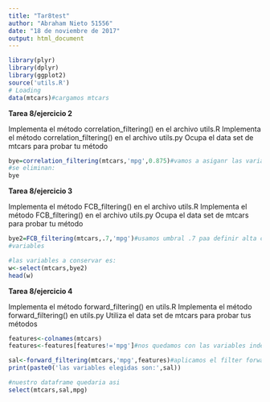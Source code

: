 ```yaml
---
title: "Tar8test"
author: "Abraham Nieto 51556"
date: "18 de noviembre de 2017"
output: html_document
---
```

```r
library(plyr)
library(dplyr)
library(ggplot2)
source('utils.R')
# Loading
data(mtcars)#cargamos mtcars
```

**Tarea 8/ejercicio 2**

Implementa el método correlation_filtering() en el archivo utils.R
Implementa el método correlation_filtering() en el archivo utils.py
Ocupa el data set de mtcars para probar tu método

```r
bye=correlation_filtering(mtcars,'mpg',0.875)#vamos a asiganr las variables a eliminar
#se eliminan:
bye
```


















**Tarea 8/ejercicio 3**

Implementa el método FCB_filtering() en el archivo utils.R
Implementa el método FCB_filtering() en el archivo utils.py
Ocupa el data set de mtcars para probar tu método
```r
bye2=FCB_filtering(mtcars,.7,'mpg')#usamos umbral .7 paa definir alta correlación con el target y entre las
#variables

#las variables a conservar es:
w<-select(mtcars,bye2)
head(w)
```










**Tarea 8/ejercicio 4**

Implementa el método forward_filtering() en utils.R
Implementa el método forward_filtering() en utils.py
Utiliza el data set de mtcars para probar tus métodos
```r

features<-colnames(mtcars)
features<-features[features!='mpg']#nos quedamos con las variables independientes

sal<-forward_filtering(mtcars,'mpg',features)#aplicamos el filter forward
print(paste0('las variables elegidas son:',sal))

#nuestro dataframe quedaria asi
select(mtcars,sal,mpg)

```

